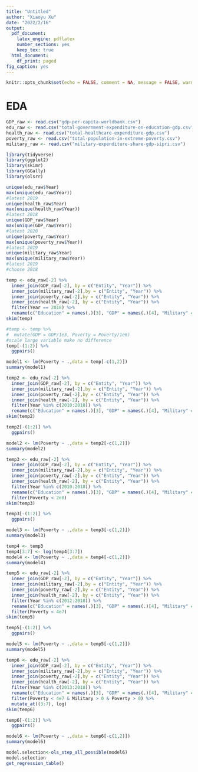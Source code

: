---
title: "Untitled"
author: "Xiaoyu Xu"
date: "2022/2/16"
output:
  pdf_document:
    latex_engine: pdflatex
    number_sections: yes
    keep_tex: true
  html_document:
    df_print: paged
fig_caption: yes
---

```{r setup, include=FALSE}
knitr::opts_chunk$set(echo = FALSE, comment = NA, message = FALSE, warning = FALSE)
```

# EDA
```{r inputdata}
GDP_raw <- read.csv("gdp-per-capita-worldbank.csv")
edu_raw <- read.csv("total-government-expenditure-on-education-gdp.csv")
health_raw <- read.csv("total-healthcare-expenditure-gdp.csv")
poverty_raw <- read.csv("total-population-in-extreme-poverty.csv")
military_raw <- read.csv("military-expenditure-share-gdp-sipri.csv")
```

```{r libraries}
library(tidyverse)
library(ggplot2)
library(skimr)
library(GGally)
library(olsrr)
```




```{r year}
unique(edu_raw$Year)
max(unique(edu_raw$Year))
#latest 2019
unique(health_raw$Year)
max(unique(health_raw$Year))
#latest 2018
unique(GDP_raw$Year)
max(unique(GDP_raw$Year))
#latest 2020
unique(poverty_raw$Year)
max(unique(poverty_raw$Year))
#latest 2019
unique(military_raw$Year)
max(unique(military_raw$Year))
#latest 2019
#choose 2018
```
```{r}
temp <- edu_raw[-2] %>% 
  inner_join(GDP_raw[-2], by = c("Entity", "Year")) %>%
  inner_join(military_raw[-2],by = c("Entity", "Year")) %>% 
  inner_join(poverty_raw[-2],by = c("Entity", "Year")) %>% 
  inner_join(health_raw[-2], by = c("Entity", "Year")) %>% 
  filter(Year == 2018) %>%
  rename(c("Education" = names(.)[3], "GDP" = names(.)[4], "Military" = names(.)[5], "Poverty" = names(.)[6], "Health" = names(.)[7]))
skim(temp)
```
```{r}
#temp <- temp %>% 
#  mutate(GDP = GDP/1e3, Poverty = Poverty/1e6)
#scale large variable make no difference
temp[-(1:2)] %>% 
  ggpairs()
```

```{r}
model1 <- lm(Poverty ~ .,data = temp[-c(1,2)])
summary(model1)
```
```{r}
temp2 <- edu_raw[-2] %>% 
  inner_join(GDP_raw[-2], by = c("Entity", "Year")) %>%
  inner_join(military_raw[-2],by = c("Entity", "Year")) %>% 
  inner_join(poverty_raw[-2],by = c("Entity", "Year")) %>% 
  inner_join(health_raw[-2], by = c("Entity", "Year")) %>% 
  filter(Year %in% c(2010:2018)) %>%
  rename(c("Education" = names(.)[3], "GDP" = names(.)[4], "Military" = names(.)[5], "Poverty" = names(.)[6], "Health" = names(.)[7]))
skim(temp2)
```
```{r}
temp2[-(1:2)] %>% 
  ggpairs()
```

```{r}
model2 <- lm(Poverty ~ .,data = temp2[-c(1,2)])
summary(model2)
```

```{r}
temp3 <- edu_raw[-2] %>% 
  inner_join(GDP_raw[-2], by = c("Entity", "Year")) %>%
  inner_join(military_raw[-2],by = c("Entity", "Year")) %>% 
  inner_join(poverty_raw[-2],by = c("Entity", "Year")) %>% 
  inner_join(health_raw[-2], by = c("Entity", "Year")) %>% 
  filter(Year %in% c(2010:2018)) %>%
  rename(c("Education" = names(.)[3], "GDP" = names(.)[4], "Military" = names(.)[5], "Poverty" = names(.)[6], "Health" = names(.)[7])) %>%
  filter(Poverty < 2e8)
skim(temp3)
```

```{r}
temp3[-(1:2)] %>% 
  ggpairs()
```

```{r}
model3 <- lm(Poverty ~ .,data = temp3[-c(1,2)])
summary(model3)
```
```{r}
temp4 <- temp3
temp4[3:7] <- log(temp4[3:7])
model4 <- lm(Poverty ~ .,data = temp4[-c(1,2)])
summary(model4)

```

```{r}
temp5 <- edu_raw[-2] %>% 
  inner_join(GDP_raw[-2], by = c("Entity", "Year")) %>%
  inner_join(military_raw[-2],by = c("Entity", "Year")) %>% 
  inner_join(poverty_raw[-2],by = c("Entity", "Year")) %>% 
  inner_join(health_raw[-2], by = c("Entity", "Year")) %>% 
  filter(Year %in% c(2012:2018)) %>%
  rename(c("Education" = names(.)[3], "GDP" = names(.)[4], "Military" = names(.)[5], "Poverty" = names(.)[6], "Health" = names(.)[7])) %>%
  filter(Poverty < 4e7)
skim(temp5)
```

```{r}
temp5[-(1:2)] %>% 
  ggpairs()
```

```{r}
model5 <- lm(Poverty ~ .,data = temp5[-c(1,2)])
summary(model5)
```

```{r}
temp6 <- edu_raw[-2] %>% 
  inner_join(GDP_raw[-2], by = c("Entity", "Year")) %>%
  inner_join(military_raw[-2],by = c("Entity", "Year")) %>% 
  inner_join(poverty_raw[-2],by = c("Entity", "Year")) %>% 
  inner_join(health_raw[-2], by = c("Entity", "Year")) %>% 
  filter(Year %in% c(2013:2018)) %>%
  rename(c("Education" = names(.)[3], "GDP" = names(.)[4], "Military" = names(.)[5], "Poverty" = names(.)[6], "Health" = names(.)[7])) %>%
  filter(Poverty < 4e7 & Military > 0 & Poverty > 0) %>% 
  mutate_at((3:7), log)
skim(temp6)
```

```{r}
temp6[-(1:2)] %>% 
  ggpairs()
```


```{r}
model6 <- lm(Poverty ~ .,data = temp6[-c(1,2)])
summary(model6)
```
```{r}
model.selection<-ols_step_all_possible(model6)
model.selection
get_regression_table()
```


